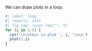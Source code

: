 We can draw plots in a loop.

```r
#| label: loop
#| results: asis
#| fig.cap: !expr rep("", 5)
for (i in 1:5) {
  cat('\n\nthis is plot ', i, '\n\n')
  plot(1:i)
}
```
